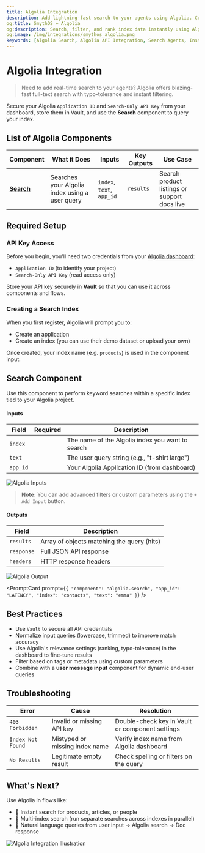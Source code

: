 ```yaml
---
title: Algolia Integration
description: Add lightning-fast search to your agents using Algolia. Configure your Application ID and Search-Only API key to connect.
og:title: SmythOS + Algolia
og:description: Search, filter, and rank index data instantly using Algolia in SmythOS workflows.
og:image: /img/integrations/smythos_algolia.png
keywords: [Algolia Search, Algolia API Integration, Search Agents, Instant Search, Algolia Application ID, Algolia Index, SmythOS Search Automation]
---
```


# Algolia Integration

> Need to add real-time search to your agents? Algolia offers blazing-fast full-text search with typo-tolerance and instant filtering.

<InfoCallout title="TL;DR">
Secure your Algolia <code>Application ID</code> and <code>Search-Only API Key</code> from your dashboard, store them in Vault, and use the <strong>Search</strong> component to query your index.
</InfoCallout>

## List of Algolia Components

| **Component** | **What it Does** | **Inputs** | **Key Outputs** | **Use Case** |
|---------------|------------------|------------|------------------|--------------|
| [**Search**](#search) | Searches your Algolia index using a user query | <code>index</code>, <code>text</code>, <code>app_id</code> | <code>results</code> | Search product listings or support docs live |

<Divider />

## Required Setup

### API Key Access

Before you begin, you'll need two credentials from your [Algolia dashboard](https://dashboard.algolia.com/account/api-keys/all):

- <code>Application ID</code> (to identify your project)
- <code>Search-Only API Key</code> (read access only)

<TipCallout title="Use Vault">
Store your API key securely in <strong>Vault</strong> so that you can use it across components and flows.
</TipCallout>

### Creating a Search Index

When you first register, Algolia will prompt you to:
- Create an application
- Create an index (you can use their demo dataset or upload your own)

Once created, your index name (e.g. <code>products</code>) is used in the component input.

<Divider />

## <a name="search"></a>Search Component

Use this component to perform keyword searches within a specific index tied to your Algolia project.

#### Inputs

| Field | Required | Description |
|-------|----------|-------------|
| <code>index</code> | <Badge type="required" /> | The name of the Algolia index you want to search |
| <code>text</code> | <Badge type="required" /> | The user query string (e.g., "t-shirt large") |
| <code>app_id</code> | <Badge type="required" /> | Your Algolia Application ID (from dashboard) |

<Image src="/img/integrations/algolia_inputs.png" alt="Algolia Inputs" />

> **Note:** You can add advanced filters or custom parameters using the <code>+ Add Input</code> button.

#### Outputs

| Field | Description |
|-------|-------------|
| <code>results</code> | Array of objects matching the query (hits) |
| <code>response</code> | Full JSON API response |
| <code>headers</code> | HTTP response headers |

<Image src="/img/integrations/algolia_outputs.png" alt="Algolia Output" />

<PromptCard prompt={`{
  "component": "algolia.search",
  "app_id": "LATENCY",
  "index": "contacts",
  "text": "emma"
}`} />

<Arcade src="https://demo.arcade.software/ekl1C55DDJ4Rvo9E9JGZ?embed&embed_mobile=tab&embed_desktop=inline&show_copy_link=true" title="Algolia Search Demo" />

<Divider />

## Best Practices

- Use <code>Vault</code> to secure all API credentials
- Normalize input queries (lowercase, trimmed) to improve match accuracy
- Use Algolia's relevance settings (ranking, typo-tolerance) in the dashboard to fine-tune results
- Filter based on tags or metadata using custom parameters
- Combine with a <strong>user message input</strong> component for dynamic end-user queries

<Divider />

## Troubleshooting

| Error | Cause | Resolution |
|-------|-------|------------|
| <code>403 Forbidden</code> | Invalid or missing API key | Double-check key in Vault or component settings |
| <code>Index Not Found</code> | Mistyped or missing index name | Verify index name from Algolia dashboard |
| <code>No Results</code> | Legitimate empty result | Check spelling or filters on the query |

<Divider />

## What's Next?

Use Algolia in flows like:

- 🔎 Instant search for products, articles, or people
- 🧭 Multi-index search (run separate searches across indexes in parallel)
- 💬 Natural language queries from user input → Algolia search → Doc response

<Image src="/img/integrations/smythos_algolia.png" alt="Algolia Integration Illustration" />

